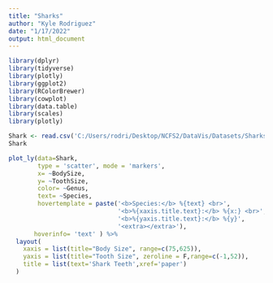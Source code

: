 ---
title: "Sharks"
author: "Kyle Rodriguez"
date: "1/17/2022"
output: html_document
---

```{r}
library(dplyr)
library(tidyverse)
library(plotly)
library(ggplot2)
library(RColorBrewer)
library(cowplot)
library(data.table)
library(scales)
library(plotly)
```


```{r}
Shark <- read.csv('C:/Users/rodri/Desktop/NCFS2/DataVis/Datasets/SharksClean.csv')
Shark
```

```{r}
plot_ly(data=Shark,
        type = 'scatter', mode = 'markers',
        x= ~BodySize,
        y= ~ToothSize,
        color= ~Genus,
        text= ~Species,
        hovertemplate = paste('<b>Species:</b> %{text} <br>', 
                              '<b>%{xaxis.title.text}:</b> %{x:} <br>',
                              '<b>%{yaxis.title.text}:</b> %{y}',
                              '<extra></extra>'),
       hoverinfo= 'text' ) %>%
  layout(
    xaxis = list(title="Body Size", range=c(75,625)),
    yaxis = list(title="Tooth Size", zeroline = F,range=c(-1,52)),
    title = list(text='Shark Teeth',xref='paper')
  )
```